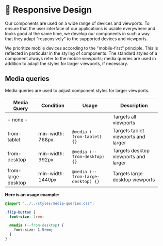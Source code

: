 
<Meta title="Requirements/Responsive Design" />

# 📱 Responsive Design

Our components are used on a wide range of devices and viewports. To ensure that
the user interface of our applications is usable everywhere and looks good at
the same time, we develop our components in such a way that they adapt
"responsively" to the supported devices and viewports.

We prioritize mobile devices according to the "mobile-first" principle. This is
reflected in particular in the styling of components. The standard styles of a
component always refer to the mobile viewports; media queries are used in
addition to adapt the styles for larger viewports, if necessary.

## Media queries

Media queries are used to adjust component styles for larger viewports.

| Media Query        | Condition         | Usage                              | Description                          |
| ------------------ | ----------------- | ---------------------------------- | ------------------------------------ |
| - none -           |                   |                                    | Targets all viewports                |
| from-tablet        | min-width: 768px  | `@media (--from-tablet) {}`        | Targets tablet viewports and larger  |
| from-desktop       | min-width: 992px  | `@media (--from-desktop) {}`       | Targets desktop viewports and larger |
| from-large-desktop | min-width: 1440px | `@media (--from-large-desktop) {}` | Targets large desktop viewports      |

**Here is an usage example:**

```css
@import "../../styles/media-queries.css";

.flip-button {
  font-size: 1rem;

  @media (--from-desktop) {
    font-size: 1.5rem;
  }
}
```

